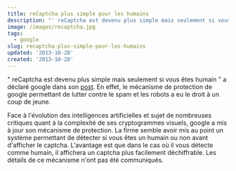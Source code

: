 ```yaml
---
title: reCaptcha plus simple pour les humains
description: "' reCaptcha est devenu plus simple mais seulement si vous êtes humain ' a déclaré google dans son post. En effet, le mécanisme de protection de google permettant de lutter contre le spam et les robots a eu le droit à un coup de jeune."
image: /images/recaptcha.jpg
tags:
  - google
slug: recaptcha-plus-simple-pour-les-humains
updated: '2013-10-28'
created: '2013-10-28'
---
```


" reCaptcha est devenu plus simple mais seulement si vous êtes humain " a déclaré google dans son [post](http://googleonlinesecurity.blogspot.fr/2013/10/recaptcha-just-got-easier-but-only-if.html). En effet, le mécanisme de protection de google permettant de lutter contre le spam et les robots a eu le droit à un coup de jeune.

Face à l'évolution des intelligences artificielles et sujet de nombreuses critiques quant à la complexité de ses cryptogrammes visuels, google a mis à jour son mécanisme de protection. La firme semble avoir mis au point un système permettant de détecter si vous êtes un humain ou non avant d'afficher le captcha. L'avantage est que dans le cas où il vous détecte comme humain, il affichera un captcha plus facilement déchiffrable. Les détails de ce mécanisme n'ont pas été communiqués.
